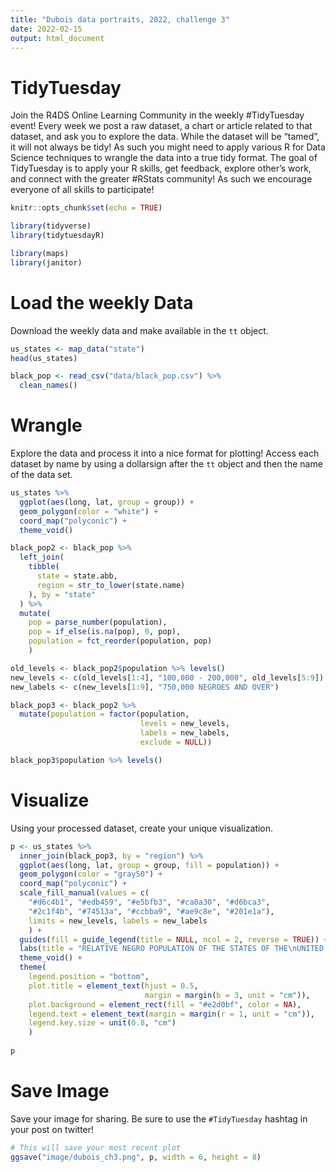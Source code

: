 ```yaml
---
title: "Dubois data portraits, 2022, challenge 3"
date: 2022-02-15
output: html_document
---
```


# TidyTuesday

Join the R4DS Online Learning Community in the weekly #TidyTuesday event!
Every week we post a raw dataset, a chart or article related to that dataset, and ask you to explore the data.
While the dataset will be “tamed”, it will not always be tidy! As such you might need to apply various R for Data Science techniques to wrangle the data into a true tidy format.
The goal of TidyTuesday is to apply your R skills, get feedback, explore other’s work, and connect with the greater #RStats community!
As such we encourage everyone of all skills to participate!

```r

knitr::opts_chunk$set(echo = TRUE)

library(tidyverse)
library(tidytuesdayR)

library(maps)
library(janitor)
```

# Load the weekly Data

Download the weekly data and make available in the `tt` object.

```r

us_states <- map_data("state")
head(us_states)

black_pop <- read_csv("data/black_pop.csv") %>% 
  clean_names()
```


# Wrangle

Explore the data and process it into a nice format for plotting! Access each dataset by name by using a dollarsign after the `tt` object and then the name of the data set.

```r

us_states %>% 
  ggplot(aes(long, lat, group = group)) +
  geom_polygon(color = "white") +
  coord_map("polyconic") +
  theme_void()

black_pop2 <- black_pop %>% 
  left_join(
    tibble(
      state = state.abb,
      region = str_to_lower(state.name)
    ), by = "state"
  ) %>% 
  mutate(
    pop = parse_number(population),
    pop = if_else(is.na(pop), 0, pop),
    population = fct_reorder(population, pop)
    )

old_levels <- black_pop2$population %>% levels()
new_levels <- c(old_levels[1:4], "100,000 - 200,000", old_levels[5:9])
new_labels <- c(new_levels[1:9], "750,000 NEGROES AND OVER")

black_pop3 <- black_pop2 %>% 
  mutate(population = factor(population, 
                             levels = new_levels,
                             labels = new_labels,
                             exclude = NULL))

black_pop3$population %>% levels()
```


# Visualize

Using your processed dataset, create your unique visualization.

```r

p <- us_states %>% 
  inner_join(black_pop3, by = "region") %>% 
  ggplot(aes(long, lat, group = group, fill = population)) +
  geom_polygon(color = "gray50") +
  coord_map("polyconic") +
  scale_fill_manual(values = c(
    "#d6c4b1", "#edb459", "#e5bfb3", "#ca0a30", "#d6bca3",
    "#2c1f4b", "#74513a", "#ccbba9", "#ae9c8e", "#201e1a"),
    limits = new_levels, labels = new_labels
    ) +
  guides(fill = guide_legend(title = NULL, ncol = 2, reverse = TRUE)) +
  labs(title = "RELATIVE NEGRO POPULATION OF THE STATES OF THE\nUNITED STATES.") +
  theme_void() +
  theme(
    legend.position = "bottom",
    plot.title = element_text(hjust = 0.5,
                              margin = margin(b = 3, unit = "cm")),
    plot.background = element_rect(fill = "#e2d0bf", color = NA),
    legend.text = element_text(margin = margin(r = 1, unit = "cm")),
    legend.key.size = unit(0.8, "cm")
    )
  
p
```

# Save Image

Save your image for sharing. Be sure to use the `#TidyTuesday` hashtag in your post on twitter! 

```r

# This will save your most recent plot
ggsave("image/dubois_ch3.png", p, width = 6, height = 8)

```
